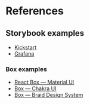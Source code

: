 
<Meta title="Documentation/References" />

# References

## Storybook examples

- [Kickstart](https://www.kickstartds.com/storybook/)
- [Grafana](https://developers.grafana.com/ui/latest/)

### Box examples

- [React Box — Material UI](https://mui.com/material-ui/react-box/)
- [Box — Chakra UI](https://chakra-ui.com/docs/components/box)
- [Box — Braid Design System](https://seek-oss.github.io/braid-design-system/components/Box/)
